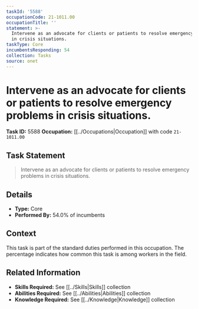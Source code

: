 ```yaml
---
taskId: '5588'
occupationCode: 21-1011.00
occupationTitle: ''
statement: >-
  Intervene as an advocate for clients or patients to resolve emergency problems
  in crisis situations.
taskType: Core
incumbentsResponding: 54
collection: Tasks
source: onet
---
```

# Intervene as an advocate for clients or patients to resolve emergency problems in crisis situations.

**Task ID:** 5588
**Occupation:** [[../Occupations|Occupation]] with code `21-1011.00`

## Task Statement

> Intervene as an advocate for clients or patients to resolve emergency problems in crisis situations.

## Details

- **Type:** Core
- **Performed By:** 54.0% of incumbents

## Context

This task is part of the standard duties performed in this occupation. The percentage indicates how common this task is among workers in the field.

## Related Information

- **Skills Required:** See [[../Skills|Skills]] collection
- **Abilities Required:** See [[../Abilities|Abilities]] collection
- **Knowledge Required:** See [[../Knowledge|Knowledge]] collection
